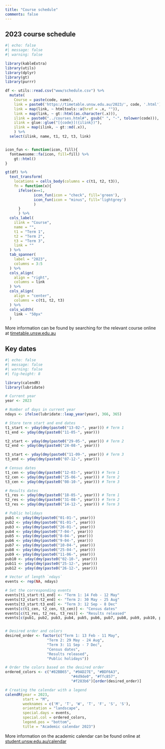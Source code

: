 ```yaml
---
title: "Course schedule"
comments: false
---
```


## 2023 course schedule

```r
#| echo: false
#| message: false
#| warning: false

library(kableExtra)
library(utils)
library(dplyr)
library(gt)
library(purrr)

df <- utils::read.csv("www/schedule.csv") %>% 
  mutate(
    Course = paste(code, name),
    link = paste0('https://timetable.unsw.edu.au/2023/', code, '.html'),
    link = map(link, ~ htmltools::a(href = .x, "")),
    link = map(link, ~ gt::html(as.character(.x))),
    ilink = paste0("../courses.html#", gsub(" ", "-", tolower(code))),
    ilink = glue::glue("[{code}]({ilink})"),
    ilink = map(ilink, ~ gt::md(.x)),
    ) %>% 
  select(ilink, name, t1, t2, t3, link)


icon_fun <- function(icon, fill){
  fontawesome::fa(icon, fill=fill) %>% 
    gt::html()
}

gt(df) %>% 
  text_transform(
    locations = cells_body(columns = c(t1, t2, t3)),
    fn = function(x){
      ifelse(x==1,
             icon_fun(icon = "check", fill='green'),
             icon_fun(icon = "minus", fill='lightgrey')
             )
      }
      ) %>% 
  cols_label(
    ilink = "Course",
    name = "",
    t1 = "Term 1",
    t2 = "Term 2",
    t3 = "Term 3",
    link = ""
  ) %>% 
  tab_spanner(
    label = "2023",
    columns = 3:5
  ) %>%
  cols_align(
    align = "right",
    columns = link
  ) %>%
  cols_align(
    align = "center",
    columns = c(t1, t2, t3)
  ) %>% 
  cols_width(
    link ~ "50px"
  )

```

::: {.aside}

More information can be found by searching for the relevant course online at [timetable.unsw.edu.au](https://timetable.unsw.edu.au/2023/subjectSearch.html)    

:::


## Key dates


```r
#| echo: false
#| message: false
#| warning: false
#| fig-height: 8

library(calendR)
library(lubridate)

# Current year
year <- 2023

# Number of days in current year
ndays <- ifelse(lubridate::leap_year(year), 366, 365)

# Store term start and end dates
t1_start <- yday(dmy(paste0("13-02-", year))) # Term 1
t1_end <- yday(dmy(paste0("11-05-", year)))

t2_start <- yday(dmy(paste0("29-05-", year))) # Term 2
t2_end <- yday(dmy(paste0("24-08-", year)))

t3_start <- yday(dmy(paste0("11-09-", year))) # Term 3
t3_end <- yday(dmy(paste0("07-12-", year)))

# Census dates
t1_cen <- yday(dmy(paste0("12-03-", year))) # Term 1
t2_cen <- yday(dmy(paste0("25-06-", year))) # Term 2
t3_cen <- yday(dmy(paste0("08-10-", year))) # Term 3

# Results dates
t1_res <- yday(dmy(paste0("18-05-", year))) # Term 1
t2_res <- yday(dmy(paste0("31-08-", year))) # Term 2
t3_res <- yday(dmy(paste0("14-12-", year))) # Term 3

# Public holidays
pub1 <- yday(dmy(paste0("01-01-", year)))
pub2 <- yday(dmy(paste0("01-01-", year)))
pub3 <- yday(dmy(paste0("26-01-", year)))
pub4 <- yday(dmy(paste0("7-04-", year)))
pub5 <- yday(dmy(paste0("8-04-", year)))
pub6 <- yday(dmy(paste0("9-04-", year)))
pub7 <- yday(dmy(paste0("10-04-", year)))
pub8 <- yday(dmy(paste0("25-04-", year)))
pub9 <- yday(dmy(paste0("11-06-", year)))
pub10 <- yday(dmy(paste0("02-10-", year)))
pub11 <- yday(dmy(paste0("25-12-", year)))
pub12 <- yday(dmy(paste0("26-12-", year)))

# Vector of length `ndays`
events <- rep(NA, ndays)

# Set the corresponding events
events[t1_start:t1_end] <- "Term 1: 14 Feb - 12 May"
events[t2_start:t2_end] <- "Term 2: 30 May - 25 Aug"
events[t3_start:t3_end] <- "Term 3: 12 Sep - 8 Dec"
events[c(t1_cen, t2_cen, t3_cen)] <- "Census dates"
events[c(t1_res, t2_res, t3_res)] <- "Results released"
events[c(pub1, pub2, pub3, pub4, pub5, pub6, pub7, pub8, pub9, pub10, pub11, pub12)] <- "Public holidays"


# Desired order and colors
desired_order <- factor(c("Term 1: 13 Feb - 11 May",
                   "Term 2: 29 May - 24 Aug",
                   "Term 3: 11 Sep - 7 Dec",
                   "Census dates",
                   "Results released",
                   "Public holidays"))

# Order the colors based on the desired order
ordered_colors <- c("#82BB65", "#9AD27E", "#BDF6A3",
                              "#4d9de0", "#ffc857",
                              "#f283b6")[order(desired_order)]

# Creating the calendar with a legend
calendR(year = 2023,
        start = "M",
        weeknames = c('M', 'T', 'W', 'T', 'F', 'S', 'S'),
        orientation = "landscape",
        special.days = events,
        special.col = ordered_colors,
        legend.pos = "bottom",
        title = "Academic calendar 2023")

```

::: {.aside}

More information on the academic calendar can be found online at [student.unsw.edu.au/calendar](https://www.student.unsw.edu.au/calendar)    

:::
